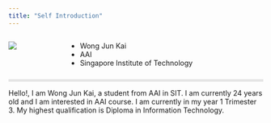 ```yaml
---
title: "Self Introduction"
---
```


::: columns
::: {.column width="20%"}
![](profile.jpg)
:::

::: {.column width="80%"}
-   Wong Jun Kai
-   AAI
-   Singapore Institute of Technology
:::
:::
<div style="border-bottom: 5px solid #e5e5e5; padding-bottom: 10px;">
</div>
Hello!, I am Wong Jun Kai, a student from AAI in SIT. I am currently 24 years old and I am interested in AAI course. I am currently in my year 1 Trimester 3. My highest qualification is Diploma in Information Technology.